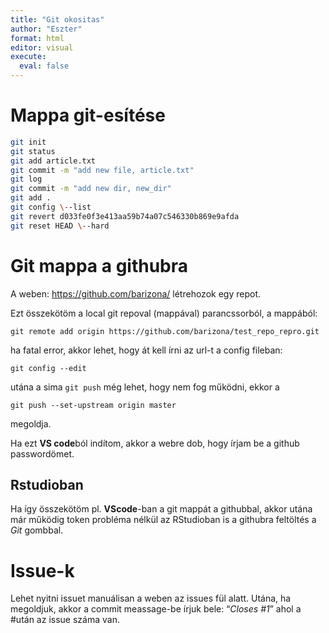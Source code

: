 ```yaml
---
title: "Git okositas"
author: "Eszter"
format: html
editor: visual
execute:
  eval: false
---
```


# Mappa git-esítése

```bash
git init
git status
git add article.txt
git commit -m "add new file, article.txt"
git log
git commit -m "add new dir, new_dir"
git add .
git config \--list
git revert d033fe0f3e413aa59b74a07c546330b869e9afda
git reset HEAD \--hard
```

# Git mappa a githubra

A weben: <https://github.com/barizona/> létrehozok egy repot.

Ezt összekötöm a local git repoval (mappával) parancssorból, a mappából:

`git remote add origin https://github.com/barizona/test_repo_repro.git`

ha fatal error, akkor lehet, hogy át kell írni az url-t a config fileban:

`git config --edit`

utána a sima `git push` még lehet, hogy nem fog működni, ekkor a

`git push --set-upstream origin master`

megoldja.

Ha ezt **VS code**ból indítom, akkor a webre dob, hogy írjam be a github passwordömet.

## Rstudioban

Ha így összekötöm pl. **VScode**-ban a git mappát a githubbal, akkor utána már működig token probléma nélkül az RStudioban is a githubra feltöltés a *Git* gombbal.

# Issue-k

Lehet nyitni issuet manuálisan a weben az issues fül alatt. Utána, ha megoldjuk, akkor a commit meassage-be írjuk bele: "*Closes #1*" ahol a #után az issue száma van.
